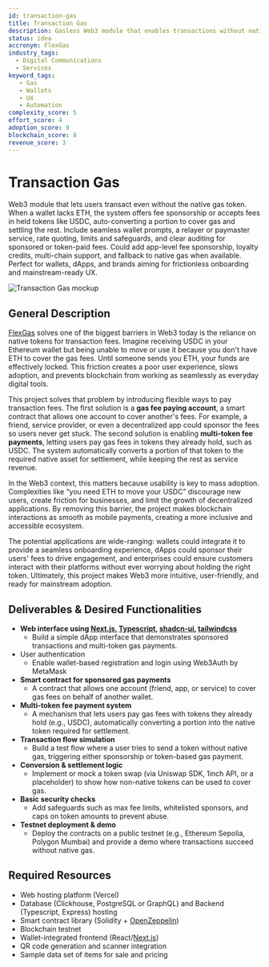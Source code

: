 ```yaml
---
id: transaction-gas
title: Transaction Gas
description: Gasless Web3 module that enables transactions without native tokens by sponsoring fees or accepting stablecoins, with auto conversion, safeguards, multi chain support, and fallback to gas for a frictionless UX in wallets, dApps, and brands.
status: idea
accronym: FlexGas
industry_tags:
  - Digital Communications
  - Services
keyword_tags:
   - Gas
   - Wallets
   - UX
   - Automation
complexity_score: 5
effort_score: 4
adoption_score: 9
blockchain_score: 8
revenue_score: 3
---
```



# Transaction Gas

Web3 module that lets users transact even without the native gas token. When a wallet lacks ETH, the system offers fee sponsorship or accepts fees in held tokens like USDC, auto-converting a portion to cover gas and settling the rest. Include seamless wallet prompts, a relayer or paymaster service, rate quoting, limits and safeguards, and clear auditing for sponsored or token-paid fees. Could add app-level fee sponsorship, loyalty credits, multi-chain support, and fallback to native gas when available. Perfect for wallets, dApps, and brands aiming for frictionless onboarding and mainstream-ready UX.

![Transaction Gas mockup](/images/project/transaction-gas.jpg)

## General Description

[FlexGas](https://flexgas.monark.io) solves one of the biggest barriers in Web3 today is the reliance on native tokens for transaction fees. Imagine receiving USDC in your Ethereum wallet but being unable to move or use it because you don't have ETH to cover the gas fees. Until someone sends you ETH, your funds are effectively locked. This friction creates a poor user experience, slows adoption, and prevents blockchain from working as seamlessly as everyday digital tools.

This project solves that problem by introducing flexible ways to pay transaction fees. The first solution is a **gas fee paying account**, a smart contract that allows one account to cover another's fees. For example, a friend, service provider, or even a decentralized app could sponsor the fees so users never get stuck. The second solution is enabling **multi-token fee payments**, letting users pay gas fees in tokens they already hold, such as USDC. The system automatically converts a portion of that token to the required native asset for settlement, while keeping the rest as service revenue.

In the Web3 context, this matters because usability is key to mass adoption. Complexities like “you need ETH to move your USDC” discourage new users, create friction for businesses, and limit the growth of decentralized applications. By removing this barrier, the project makes blockchain interactions as smooth as mobile payments, creating a more inclusive and accessible ecosystem.

The potential applications are wide-ranging: wallets could integrate it to provide a seamless onboarding experience, dApps could sponsor their users' fees to drive engagement, and enterprises could ensure customers interact with their platforms without ever worrying about holding the right token. Ultimately, this project makes Web3 more intuitive, user-friendly, and ready for mainstream adoption.

## Deliverables & Desired Functionalities

- **Web interface using [Next.js](https://nextjs.org/), [Typescript](https://www.typescriptlang.org/), [shadcn-ui](https://ui.shadcn.com/), [tailwindcss](https://tailwindcss.com/)**
    - Build a simple dApp interface that demonstrates sponsored transactions and multi-token gas payments.
- User authentication
    - Enable wallet-based registration and login using Web3Auth by MetaMask
- **Smart contract for sponsored gas payments**
    - A contract that allows one account (friend, app, or service) to cover gas fees on behalf of another wallet.
- **Multi-token fee payment system**
    - A mechanism that lets users pay gas fees with tokens they already hold (e.g., USDC), automatically converting a portion into the native token required for settlement.
- **Transaction flow simulation**
    - Build a test flow where a user tries to send a token without native gas, triggering either sponsorship or token-based gas payment.
- **Conversion & settlement logic**
    - Implement or mock a token swap (via Uniswap SDK, 1inch API, or a placeholder) to show how non-native tokens can be used to cover gas.
- **Basic security checks**
    - Add safeguards such as max fee limits, whitelisted sponsors, and caps on token amounts to prevent abuse.
- **Testnet deployment & demo**
    - Deploy the contracts on a public testnet (e.g., Ethereum Sepolia, Polygon Mumbai) and provide a demo where transactions succeed without native gas.

## Required Resources

- Web hosting platform (Vercel)
- Database (Clickhouse, PostgreSQL or GraphQL) and Backend (Typescript, Express) hosting
- Smart contract library (Solidity + [OpenZeppelin](https://www.openzeppelin.com/))
- Blockchain testnet
- Wallet-integrated frontend (React/[Next.js](https://nextjs.org/))
- QR code generation and scanner integration
- Sample data set of items for sale and pricing